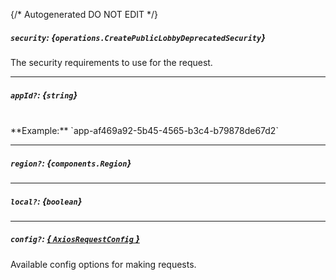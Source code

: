 {/* Autogenerated DO NOT EDIT  */}

##### `security`: *{`operations.CreatePublicLobbyDeprecatedSecurity`}*
The security requirements to use for the request.
<Collapsible openLabel={Labels.showProperties} closeLabel={Labels.hideProperties}>
    <CreatePublicLobbyDeprecatedSecurity/>
</Collapsible>

---
##### `appId?`: *{`string`}*
<br/>
**Example:** `app-af469a92-5b45-4565-b3c4-b79878de67d2`

---
##### `region?`: *{`components.Region`}*
<Collapsible openLabel={Labels.showProperties} closeLabel={Labels.hideProperties}>
    <Region/>
</Collapsible>

---
##### `local?`: *{`boolean`}*

---
##### `config?`: [*{ `AxiosRequestConfig` }*](https://axios-http.com/docs/req_config)
Available config options for making requests.



